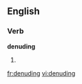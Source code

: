 
==English==

===Verb===
'''denuding'''

# {{present participle of|[[denude]]}}

[[fr:denuding]]
[[vi:denuding]]
